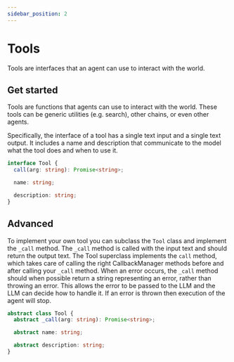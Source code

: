 ```yaml
---
sidebar_position: 2
---
```


# Tools

Tools are interfaces that an agent can use to interact with the world.

## Get started

Tools are functions that agents can use to interact with the world.
These tools can be generic utilities (e.g. search), other chains, or even other agents.

Specifically, the interface of a tool has a single text input and a single text output. It includes a name and description that communicate to the model what the tool does and when to use it.

```typescript
interface Tool {
  call(arg: string): Promise<string>;

  name: string;

  description: string;
}
```

## Advanced

To implement your own tool you can subclass the `Tool` class and implement the `_call` method. The `_call` method is called with the input text and should return the output text. The Tool superclass implements the `call` method, which takes care of calling the right CallbackManager methods before and after calling your `_call` method. When an error occurs, the `_call` method should when possible return a string representing an error, rather than throwing an error. This allows the error to be passed to the LLM and the LLM can decide how to handle it. If an error is thrown then execution of the agent will stop.

```typescript
abstract class Tool {
  abstract _call(arg: string): Promise<string>;

  abstract name: string;

  abstract description: string;
}
```
